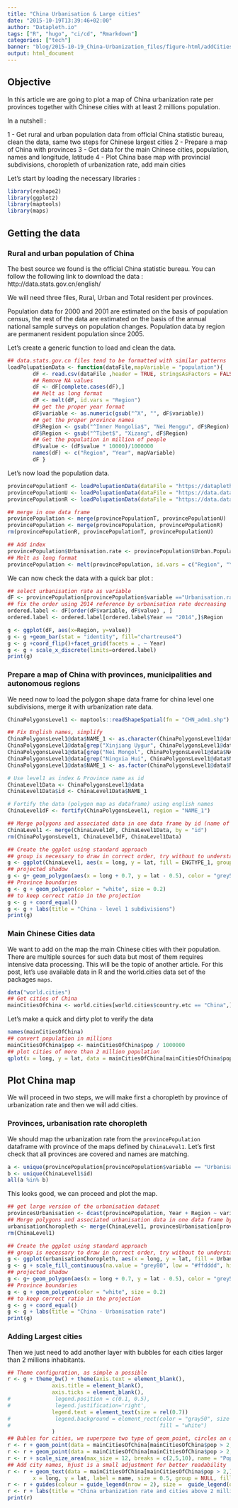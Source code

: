 ```yaml
---
title: "China Urbanisation & Large cities"
date: "2015-10-19T13:39:46+02:00"
author: "Datapleth.io"
tags: ["R", "hugo", "ci/cd", "Rmarkdown"]
categories: ["tech"]
banner: "blog/2015-10-19_China-Urbanization_files/figure-html/addCitiestoChoropleth-1.png"
output: html_document
---
```



## Objective
In this article we are going to plot a map of China urbanization rate per provinces together with Chinese cities with at least 2 millions population.

In a nutshell :

1 - Get rural and urban population data from official China statistic bureau, clean the data, same two steps for Chinese largest cities
2 - Prepare a map of China with provinces
3 - Get data for the main Chinese cities, population, names and longitude, latitude
4 - Plot China base map with provincial subdivisions, choropleth of urbanization rate, add   main cities

Let's start by loading the necessary libraries :

```r
library(reshape2)
library(ggplot2)
library(maptools)
library(maps)
```

## Getting the data

### Rural and urban population of China
The best source we found is the official China statistic bureau. You can follow the following link to download the data :
http://data.stats.gov.cn/english/

We will need three files, Rural, Urban and Total resident per provinces.

Population data for 2000 and 2001 are estimated on the basis of population census, the rest of the data are estimated on the basis of the annual national sample surveys on population changes. Population data by region are permanent resident population since 2005.

Let's create a generic function to load and clean the data.

```r
## data.stats.gov.cn files tend to be formatted with similar patterns
loadPolupationData <- function(dataFile,mapVariable = "population"){
        dF <- read.csv(dataFile ,header = TRUE, stringsAsFactors = FALSE, skip = 3)
        ## Remove NA values
        dF <- dF[complete.cases(dF),]
        ## Melt as long format
        dF <- melt(dF, id.vars = "Region")
        ## get the proper year format
        dF$variable <- as.numeric(gsub("^X", "", dF$variable))
        ## get the proper province names
        dF$Region <- gsub("^Inner Mongolia$", "Nei Menggu", dF$Region)
        dF$Region <- gsub("^Tibet$", "Xizang", dF$Region)
        ## Get the population in million of people
        dF$value <- (dF$value * 10000)/1000000
        names(dF) <- c("Region", "Year", mapVariable)
        dF }
```

Let's now load the population data.

```r
provincePopulationT <- loadPolupationData(dataFile = "https://datapleth.sfo2.cdn.digitaloceanspaces.com/ext/province-population/China-Total-Resident-per-province.csv", mapVariable = "Total.Population")
provincePopulationU <- loadPolupationData(dataFile = "https://data.datapleth.io/ext/province-population/China-Urban-Resident-per-province.csv", mapVariable = "Urban.Population")
provincePopulationR <- loadPolupationData(dataFile = "https://data.datapleth.io/ext/province-population/China-Rural-Resident-per-province.csv", mapVariable = "Rural.Population")

## merge in one data frame
provincePopulation <- merge(provincePopulationT, provincePopulationU)
provincePopulation <- merge(provincePopulation, provincePopulationR)
rm(provincePopulationR, provincePopulationT, provincePopulationU)

## Add index
provincePopulation$Urbanisation.rate <- provincePopulation$Urban.Population / provincePopulation$Total.Population
## Melt as long format
provincePopulation <- melt(provincePopulation, id.vars = c("Region", "Year"))
```

We can now check the data with a quick bar plot :
```r
## select urbanisation rate as variable
dF <- provincePopulation[provincePopulation$variable =="Urbanisation.rate",]
## fix the order using 2014 reference by urbanisation rate decreasing
ordered.label <- dF[order(dF$variable, dF$value) , ]
ordered.label <- ordered.label[ordered.label$Year == "2014",]$Region

g <- ggplot(dF, aes(x=Region, y=value))
g <- g +geom_bar(stat = "identity", fill="chartreuse4")
g <- g +coord_flip()+facet_grid(facets = . ~ Year)
g <- g + scale_x_discrete(limits=ordered.label)
print(g)
```


### Prepare a map of China with provinces, municipalities and autonomous regions

We need now to load the polygon shape data frame for china level one subdivisions, merge it with urbanization rate data.

```r
ChinaPolygonsLevel1 <- maptools::readShapeSpatial(fn = "CHN_adm1.shp")

## Fix English names, simplify
ChinaPolygonsLevel1@data$NAME_1 <- as.character(ChinaPolygonsLevel1@data$NAME_1)
ChinaPolygonsLevel1@data[grep("Xinjiang Uygur", ChinaPolygonsLevel1@data$NAME_1),]$NAME_1 <- "Xinjiang"
ChinaPolygonsLevel1@data[grep("Nei Mongol", ChinaPolygonsLevel1@data$NAME_1),]$NAME_1 <- "Nei Menggu"
ChinaPolygonsLevel1@data[grep("Ningxia Hui", ChinaPolygonsLevel1@data$NAME_1),]$NAME_1 <- "Ningxia"
ChinaPolygonsLevel1@data$NAME_1 <- as.factor(ChinaPolygonsLevel1@data$NAME_1)

# Use level1 as index & Province name as id
ChinaLevel1Data <- ChinaPolygonsLevel1@data
ChinaLevel1Data$id <- ChinaLevel1Data$NAME_1

# Fortify the data (polygon map as dataframe) using english names
ChinaLevel1dF <- fortify(ChinaPolygonsLevel1, region = "NAME_1")

## Merge polygons and associated data in one data frame by id (name of the province in chinese)
ChinaLevel1 <- merge(ChinaLevel1dF, ChinaLevel1Data, by = "id")
rm(ChinaPolygonsLevel1, ChinaLevel1dF, ChinaLevel1Data)

## Create the ggplot using standard approach
## group is necessary to draw in correct order, try without to understand the problem
g <- ggplot(ChinaLevel1, aes(x = long, y = lat, fill = ENGTYPE_1, group = group))
## projected shadow
g <- g+ geom_polygon(aes(x = long + 0.7, y = lat - 0.5), color = "grey50", size = 0.2, fill = "grey50")
## Province boundaries
g <- g + geom_polygon(color = "white", size = 0.2)
## to keep correct ratio in the projection
g <- g + coord_equal()
g <- g + labs(title = "China - level 1 subdivisions")
print(g)
```


### Main Chinese Cities data

We want to add on the map the main Chinese cities with their population. There are multiple sources for such data but most of them requires intensive data processing. This will be the topic of another article. For this post, let's use available data in R and the world.cities data set of the packages `maps`.

```r
data("world.cities")
## Get cities of China
mainCitiesOfChina <- world.cities[world.cities$country.etc == "China",]
```

Let's make a quick and dirty plot to verify the data

```r
names(mainCitiesOfChina)
## convert population in millions
mainCitiesOfChina$pop <- mainCitiesOfChina$pop / 1000000
## plot cities of more than 2 million population
qplot(x = long, y = lat, data = mainCitiesOfChina[mainCitiesOfChina$pop > 2,], size = pop, col = capital, main = "Chinese cities with more than 2 millions inhabitants by long/lat")
```


## Plot China map
We will proceed in two steps, we will make first a choropleth by province of urbanization rate and then we will add cities.

### Provinces, urbanisation rate choropleth
We should map the urbanization rate from the `provincePopulation` dataframe with province of the maps defined by `ChinaLevel1`. Let's first check that all provinces are covered and names are matching.

```r
a <- unique(provincePopulation[provincePopulation$variable == "Urbanisation.rate",]$Region)
b <- unique(ChinaLevel1$id)
all(a %in% b)
```

This looks good, we can proceed and plot the map.

```r
## get large version of the urbanisation dataset
provincesUrbanisation <- dcast(provincePopulation, Year + Region ~ variable, value.var = "value")
## Merge polygons and associated urbanisation data in one data frame by id (name of the province in chinese) and Region - Only for year 2014
urbanisationChoropleth <- merge(ChinaLevel1, provincesUrbanisation[provincesUrbanisation$Year == "2014",], by.x = "id", by.y = "Region")
rm(ChinaLevel1)

## Create the ggplot using standard approach
## group is necessary to draw in correct order, try without to understand the problem
g <- ggplot(urbanisationChoropleth, aes(x = long, y = lat, fill = Urbanisation.rate, group = group))
g <- g + scale_fill_continuous(na.value = "grey80", low = "#ffdddd", high = "#ff3311", name = "Urbanization %")
## projected shadow
g <- g+ geom_polygon(aes(x = long + 0.7, y = lat - 0.5), color = "grey50", size = 0.2, fill = "grey50")
## Province boundaries
g <- g + geom_polygon(color = "white", size = 0.2)
## to keep correct ratio in the projection
g <- g + coord_equal()
g <- g + labs(title = "China - Urbanisation rate")
print(g)
```

### Adding Largest cities
Then we just need to add another layer with bubbles for each cities larger than 2 millions inhabitants. 

```r
## Theme configuration, as simple a possible
r <- g + theme_bw() + theme(axis.text = element_blank(),
              axis.title = element_blank(),
              axis.ticks = element_blank(),
#              legend.position = c(0.1, 0.5),
#              legend.justification='right',
              legend.text = element_text(size = rel(0.7))
#              legend.background = element_rect(color = "gray50", size = 0.3,
#                                               fill = "white")
              )
## Bubles for cities, we superpose two type of geom_point, circles an disks with alpha
r <- r + geom_point(data = mainCitiesOfChina[mainCitiesOfChina$pop > 2,], aes(x = long, y = lat, size = pop, fill = NULL, group = NULL ), colour = "blue", alpha = 1, pch = 1)
r <- r + geom_point(data = mainCitiesOfChina[mainCitiesOfChina$pop > 2,], aes(x = long, y = lat, size = pop, fill = NULL, group = NULL ), colour = "blue", alpha = 0.2, pch = 16)
r <- r + scale_size_area(max_size = 12, breaks = c(2,5,10), name = "Population in millions")
## Add city names, hjust is a small adjustment for better readability
r <- r + geom_text(data = mainCitiesOfChina[mainCitiesOfChina$pop > 2,], aes(
        x = long, y = lat, label = name, size = 0.5, group = NULL, fill = NULL, hjust = -0.18), show_guide = FALSE)
r <- r + guides(colour = guide_legend(nrow = 2), size =  guide_legend(order = 1, nrow = 1))
r <- r + labs(title = "China urbanization rate and cities above 2 millions pop.")
print(r)
```
